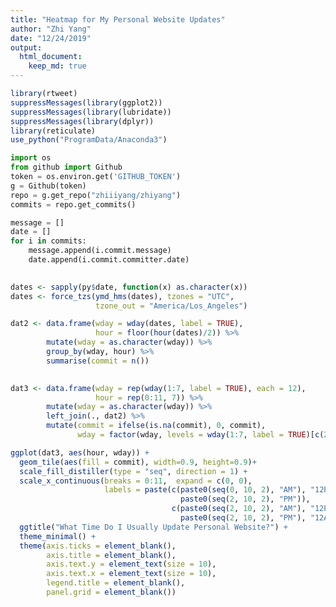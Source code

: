 ```yaml
---
title: "Heatmap for My Personal Website Updates"
author: "Zhi Yang"
date: "12/24/2019"
output: 
  html_document:
    keep_md: true
---
```

  
```r
library(rtweet)
suppressMessages(library(ggplot2))
suppressMessages(library(lubridate))
suppressMessages(library(dplyr))
library(reticulate)
use_python("ProgramData/Anaconda3")
```

```python
import os
from github import Github
token = os.environ.get('GITHUB_TOKEN')
g = Github(token)
repo = g.get_repo("zhiiiyang/zhiyang")
commits = repo.get_commits()

message = []
date = []
for i in commits:
    message.append(i.commit.message)
    date.append(i.commit.committer.date)
    
```

```r
dates <- sapply(py$date, function(x) as.character(x))
dates <- force_tzs(ymd_hms(dates), tzones = "UTC", 
                   tzone_out = "America/Los_Angeles")

dat2 <- data.frame(wday = wday(dates, label = TRUE),
                   hour = floor(hour(dates)/2)) %>%
        mutate(wday = as.character(wday)) %>%
        group_by(wday, hour) %>%
        summarise(commit = n()) 
        

dat3 <- data.frame(wday = rep(wday(1:7, label = TRUE), each = 12), 
                   hour = rep(0:11, 7)) %>% 
        mutate(wday = as.character(wday)) %>%
        left_join(., dat2) %>%
        mutate(commit = ifelse(is.na(commit), 0, commit),
               wday = factor(wday, levels = wday(1:7, label = TRUE)[c(2:7,1)]))
```


```r
ggplot(dat3, aes(hour, wday)) + 
  geom_tile(aes(fill = commit), width=0.9, height=0.9)+
  scale_fill_distiller(type = "seq", direction = 1) + 
  scale_x_continuous(breaks = 0:11,  expand = c(0, 0),
                     labels = paste(c(paste0(seq(0, 10, 2), "AM"), "12PM", 
                                      paste0(seq(2, 10, 2), "PM")), 
                                    c(paste0(seq(2, 10, 2), "AM"), "12PM", 
                                      paste0(seq(2, 10, 2), "PM"), "12AM"), sep ="-")) +
  ggtitle("What Time Do I Usually Update Personal Website?") + 
  theme_minimal() +
  theme(axis.ticks = element_blank(),
        axis.title = element_blank(),
        axis.text.y = element_text(size = 10),
        axis.text.x = element_text(size = 10),
        legend.title = element_blank(),
        panel.grid = element_blank())
```

